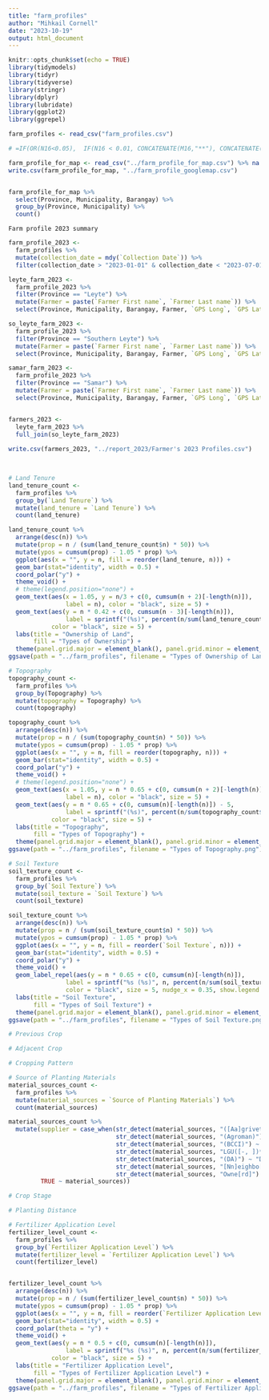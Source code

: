 ---
title: "farm_profiles"
author: "Mihkail Cornell"
date: "2023-10-19"
output: html_document
---

```{r setup, include=FALSE}
knitr::opts_chunk$set(echo = TRUE)
library(tidymodels)
library(tidyr)
library(tidyverse)
library(stringr)
library(dplyr)
library(lubridate)
library(ggplot2)
library(ggrepel)

farm_profiles <- read_csv("farm_profiles.csv")

# =IF(OR(N16<0.05),  IF(N16 < 0.01, CONCATENATE(M16,"**"), CONCATENATE(M16,"*")), M16)
```


```{r}
farm_profile_for_map <- read_csv("../farm_profile_for_map.csv") %>% na.omit()
write.csv(farm_profile_for_map, "../farm_profile_googlemap.csv")


farm_profile_for_map %>%
  select(Province, Municipality, Barangay) %>%
  group_by(Province, Municipality) %>%
  count()
```


```Farm profile 2023 summary```
```{r}
farm_profile_2023 <-
  farm_profiles %>%
  mutate(collection_date = mdy(`Collection Date`)) %>%
  filter(collection_date > "2023-01-01" & collection_date < "2023-07-01")

leyte_farm_2023 <- 
  farm_profile_2023 %>%
  filter(Province == "Leyte") %>%
  mutate(Farmer = paste(`Farmer First name`, `Farmer Last name`)) %>%
  select(Province, Municipality, Barangay, Farmer, `GPS Long`, `GPS Lat`)

so_leyte_farm_2023 <- 
  farm_profile_2023 %>%
  filter(Province == "Southern Leyte") %>%
  mutate(Farmer = paste(`Farmer First name`, `Farmer Last name`)) %>%
  select(Province, Municipality, Barangay, Farmer, `GPS Long`, `GPS Lat`)

samar_farm_2023 <- 
  farm_profile_2023 %>%
  filter(Province == "Samar") %>%
  mutate(Farmer = paste(`Farmer First name`, `Farmer Last name`)) %>%
  select(Province, Municipality, Barangay, Farmer, `GPS Long`, `GPS Lat`)


farmers_2023 <-
  leyte_farm_2023 %>% 
  full_join(so_leyte_farm_2023)
  
write.csv(farmers_2023, "../report_2023/Farmer's 2023 Profiles.csv")

  
```



```{r}
# Land Tenure
land_tenure_count <-
  farm_profiles %>%
  group_by(`Land Tenure`) %>%
  mutate(land_tenure = `Land Tenure`) %>%
  count(land_tenure)

land_tenure_count %>%
  arrange(desc(n)) %>%
  mutate(prop = n / (sum(land_tenure_count$n) * 50)) %>%
  mutate(ypos = cumsum(prop) - 1.05 * prop) %>%
  ggplot(aes(x = "", y = n, fill = reorder(land_tenure, n))) + 
  geom_bar(stat="identity", width = 0.5) +
  coord_polar("y") + 
  theme_void() +
  # theme(legend.position="none") +
  geom_text(aes(x = 1.05, y = n/3 + c(0, cumsum(n + 2)[-length(n)]), 
                label = n), color = "black", size = 5) +
  geom_text(aes(y = n * 0.42 + c(0, cumsum(n - 3)[-length(n)]), 
                label = sprintf("(%s)", percent(n/sum(land_tenure_count$n)))), 
            color = "black", size = 5) +
  labs(title = "Ownership of Land",
       fill = "Types of Ownership") + 
  theme(panel.grid.major = element_blank(), panel.grid.minor = element_blank())
ggsave(path = "../farm_profiles", filename = "Types of Ownership of Land.png")

```

```{r}
# Topography
topography_count <-
  farm_profiles %>%
  group_by(Topography) %>%
  mutate(topography = Topography) %>%
  count(topography)

topography_count %>%
  arrange(desc(n)) %>%
  mutate(prop = n / (sum(topography_count$n) * 50)) %>%
  mutate(ypos = cumsum(prop) - 1.05 * prop) %>%
  ggplot(aes(x = "", y = n, fill = reorder(topography, n))) + 
  geom_bar(stat="identity", width = 0.5) +
  coord_polar("y") + 
  theme_void() +
  # theme(legend.position="none") +
  geom_text(aes(x = 1.05, y = n * 0.65 + c(0, cumsum(n + 2)[-length(n)]), 
                label = n), color = "black", size = 5) +
  geom_text(aes(y = n * 0.65 + c(0, cumsum(n)[-length(n)]) - 5, 
                label = sprintf("(%s)", percent(n/sum(topography_count$n)))), 
            color = "black", size = 5) +
  labs(title = "Topography",
       fill = "Types of Topography") + 
  theme(panel.grid.major = element_blank(), panel.grid.minor = element_blank()) 
ggsave(path = "../farm_profiles", filename = "Types of Topography.png")

```

```{r}
# Soil Texture
soil_texture_count <-
  farm_profiles %>%
  group_by(`Soil Texture`) %>%
  mutate(soil_texture = `Soil Texture`) %>%
  count(soil_texture)

soil_texture_count %>%
  arrange(desc(n)) %>%
  mutate(prop = n / (sum(soil_texture_count$n) * 50)) %>%
  mutate(ypos = cumsum(prop) - 1.05 * prop) %>%
  ggplot(aes(x = "", y = n, fill = reorder(`Soil Texture`, n))) + 
  geom_bar(stat="identity", width = 0.5) +
  coord_polar("y") + 
  theme_void() +
  geom_label_repel(aes(y = n * 0.65 + c(0, cumsum(n)[-length(n)]), 
                label = sprintf("%s (%s)", n, percent(n/sum(soil_texture_count$n)))), 
                color = "black", size = 5, nudge_x = 0.35, show.legend = FALSE) +
  labs(title = "Soil Texture",
       fill = "Types of Soil Texture") + 
  theme(panel.grid.major = element_blank(), panel.grid.minor = element_blank()) 
ggsave(path = "../farm_profiles", filename = "Types of Soil Texture.png")
```

```{r}
# Previous Crop
```

```{r}
# Adjacent Crop
```

```{r}
# Cropping Pattern
```

```{r}
# Source of Planting Materials
material_sources_count <-
  farm_profiles %>%
  mutate(material_sources = `Source of Planting Materials`) %>%
  count(material_sources)

material_sources_count %>% 
  mutate(supplier = case_when(str_detect(material_sources, "([Aa]grivet)") ~ "Agrivet",
                              str_detect(material_sources, "(Agroman)") ~ "Agroman",
                              str_detect(material_sources, "(BCCI)") ~ "BCCI",
                              str_detect(material_sources, "LGU([-, ])*[A-Za-z]* | PAGSO | \\bLGU\\b") ~ "LGU",
                              str_detect(material_sources, "(DA)") ~ "DA",
                              str_detect(material_sources, "[Nn]eighbo[u]r") ~ "Neighbor",
                              str_detect(material_sources, "Owne[rd]") ~ "Owned",
         TRUE ~ material_sources))
```

```{r}
# Crop Stage
```

```{r}
# Planting Distance
```

```{r}
# Fertilizer Application Level
fertilizer_level_count <-
  farm_profiles %>%
  group_by(`Fertilizer Application Level`) %>%
  mutate(fertilizer_level = `Fertilizer Application Level`) %>%
  count(fertilizer_level)


fertilizer_level_count %>%
  arrange(desc(n)) %>%
  mutate(prop = n / (sum(fertilizer_level_count$n) * 50)) %>%
  mutate(ypos = cumsum(prop) - 1.05 * prop) %>%
  ggplot(aes(x = "", y = n, fill = reorder(`Fertilizer Application Level`, n))) + 
  geom_bar(stat="identity", width = 0.5) +
  coord_polar(theta = "y") + 
  theme_void() +
  geom_text(aes(y = n * 0.5 + c(0, cumsum(n)[-length(n)]), 
                label = sprintf("%s (%s)", n, percent(n/sum(fertilizer_level_count$n)))), 
            color = "black", size = 5) +
  labs(title = "Fertilizer Application Level",
       fill = "Types of Fertilizer Application Level") + 
  theme(panel.grid.major = element_blank(), panel.grid.minor = element_blank())
ggsave(path = "../farm_profiles", filename = "Types of Fertilizer Application Level.png")
```





















